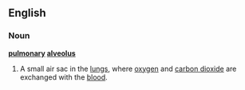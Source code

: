 ==English==
{{wikipedia}}
===Noun===
'''[[pulmonary]] [[alveolus]]'''

# {{anatomy}} A small air sac in the [[lung]]s, where [[oxygen]] and [[carbon dioxide]] are exchanged with the [[blood]].